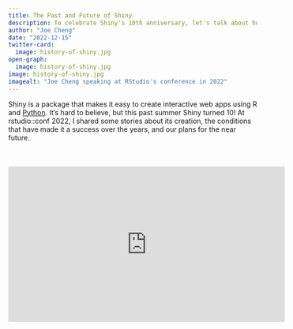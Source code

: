 ```yaml
---
title: The Past and Future of Shiny
description: To celebrate Shiny's 10th anniversary, let's talk about how we started and where we're going.
author: "Joe Cheng"
date: "2022-12-15"
twitter-card:
  image: history-of-shiny.jpg
open-graph:
  image: history-of-shiny.jpg
image: history-of-shiny.jpg
imagealt: "Joe Cheng speaking at RStudio's conference in 2022"
---
```


Shiny is a package that makes it easy to create interactive web apps using R and <a href="https://shyr-test-center.netlify.app/py/" target="_blank">Python</a>. It's hard to believe, but this past summer Shiny turned 10! At rstudio::conf 2022, I shared some stories about its creation, the conditions that have made it a success over the years, and our plans for the near future.



<div class="video-container" style="margin-top:50px;">
<iframe class="video-iframe" width="560" height="315" src="https://www.youtube.com/embed/HpqLXB_TnpI" title="YouTube video player" frameborder="0" allow="accelerometer; autoplay; clipboard-write; encrypted-media; gyroscope; picture-in-picture" allowfullscreen></iframe>
</div>